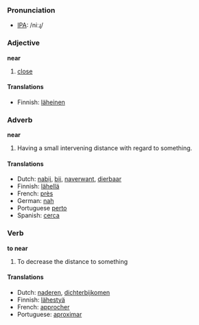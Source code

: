 === Pronunciation ===
*[[w:IPA|IPA]]: /niːɻ/

=== Adjective ===
'''near'''

#[[close]]

====Translations====

*Finnish: [[läheinen]]

=== Adverb ===
'''near'''

#Having a small intervening distance with regard to something.

==== Translations ====
*Dutch: [[nabij]], [[bij]], [[naverwant]], [[dierbaar]]
*Finnish: [[lähellä]]
*French: [[près]]
*German: [[nah]]
*Portuguese [[perto]]
*Spanish: [[cerca]]

=== Verb ===
'''to near'''

#To decrease the distance to something

==== Translations ====
*Dutch: [[naderen]], [[dichterbijkomen]]
*Finnish: [[lähestyä]]
*French: [[approcher]]
*Portuguese: [[aproximar]]